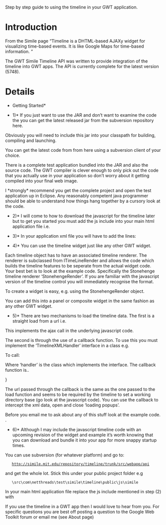 Step by step guide to using the timeline in your GWT application.

= Introduction =

From the Simile page “Timeline is a DHTML-based AJAXy widget for visualizing time-based events. It is like Google Maps for time-based information. ”

The GWT Simile Timeline API was written to provide integration of the timeline into GWT apps. The API is currently complete for the latest version (5748).

= Details =

*Getting Started*

*1)* If you just want to use the JAR and don’t want to examine the code the you can get the latest released jar from the subversion repository here.

Obviously you will need to include this jar into your classpath for building, compiling and launching.

You can get the latest code from from here using a subversion client of your choice.

There is a complete test application bundled into the JAR and also the source code. The GWT compiler is clever enough to only pick out the code that you actually use in your application so don’t worry about it getting compiled into your final web image.

I *strongly* recommend you get the complete project and open the test application up in Eclipse. Any reasonably competent java programmer should be able to understand how things hang together by a cursory look at the code.


*2)* I will come to how to download the javascript for the timeline later but to get you started you must add the js include into your main html application file i.e.

{{{<script src="http://simile.mit.edu/timeline/api/timeline-api.js" type="text/javascript"></script>}}}


*3)* In your application xml file you will have to add the lines:

{{{<inherits name='com.netthreads.gwt.simile.timeline.Timeline' />}}}


*4)* You can use the timeline widget just like any other GWT widget.

Each timeline object has to have an associated timeline renderer. The renderer is subclassed from ITimeLineRender and allows the code which builds the timeline features to be seperate from the actual widget code. Your best bet is to look at the example code. Specifically the Stonehenge timeline renderer ‘StonehengeRender’. If you are familiar with the javascript version of the timeline control you will immediately recognise the format.

To create a widget is easy, e.g. using the StonehengeRender object.

{{{TimeLineWidget simileWidget = new TimeLineWidget("100%", "100%", new StonehengeRender());}}}

You can add this into a panel or composite widget in the same fashion as any other GWT widget.


*5)* There are two mechanisms to load the timeline data. The first is a straight load from a url i.e.

{{{String myData = "site/data/stonehenge.xml";
simileWidget.load(myData);}}}

This implements the ajax call in the underlying javascript code.

The second is through the use of a callback function. To use this you must implement the ‘TimelineXMLHandler’ interface in a class e.g.

To call:

{{{TimeLineWidget.load(url, handler);}}}

Where ‘handler’ is the class which implements the interface. The callback function is..

{{{public void onCompletion(JavaScriptObject xml, String url)
{
simileWidget.getEventSource().load(xml, url);
}}}}

The url passed through the callback is the same as the one passed to the load function and seems to be required by the timeline to set a working directory base (go look at the javascript code). You can use the callback to intercept the xml data, open and close ‘loading popups’.

Before you email me to ask about any of this stuff look at the example code. .


*6)* Although I may include the javascript timeline code with an upcoming revision of the widget and example it’s worth knowing that you can download and bundle it into your app for more snappy startup times.

You can use subversion (for whatever platform) and go to:


    http://simile.mit.edu/repository/timeline/trunk/src/webapp/api

and get the whole lot. Stick this under your public project folder e.g

    \src\com\netthreads\test\simile\timeline\public\js\simile

In your main html application file replace the js include mentioned in step (2) with

<script src="js/simile/timeline-api.js"
type="text/javascript"></script>

If you use the timeline in a GWT app then I would love to hear from you. For specific questions you are best off posting a question to the Google Web Toolkit forum or email me (see About page)


